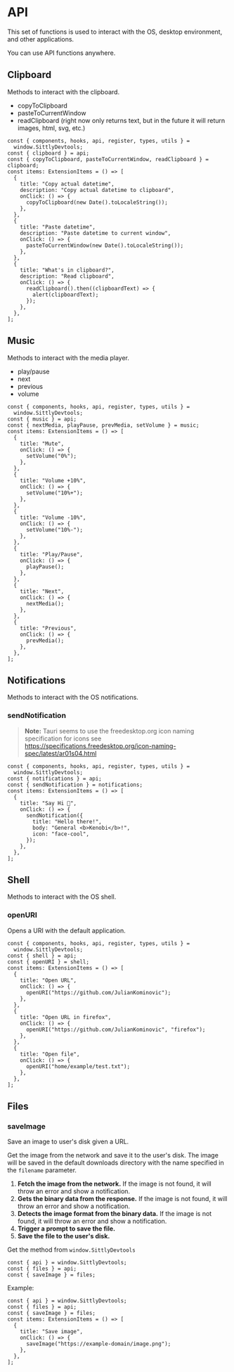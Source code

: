 
# API

This set of functions is used to interact with the OS, desktop environment, and other applications.

<Callout type="info">You can use API functions anywhere.</Callout>

## Clipboard

Methods to interact with the clipboard.

- copyToClipboard
- pasteToCurrentWindow
- readClipboard (right now only returns text, but in the future it will return images, html, svg, etc.)

```tsx showLineNumbers {4,10,17,24-26}
const { components, hooks, api, register, types, utils } =
  window.SittlyDevtools;
const { clipboard } = api;
const { copyToClipboard, pasteToCurrentWindow, readClipboard } = clipboard;
const items: ExtensionItems = () => [
  {
    title: "Copy actual datetime",
    description: "Copy actual datetime to clipboard",
    onClick: () => {
      copyToClipboard(new Date().toLocaleString());
    },
  },
  {
    title: "Paste datetime",
    description: "Paste datetime to current window",
    onClick: () => {
      pasteToCurrentWindow(new Date().toLocaleString());
    },
  },
  {
    title: "What's in clipboard?",
    description: "Read clipboard",
    onClick: () => {
      readClipboard().then((clipboardText) => {
        alert(clipboardText);
      });
    },
  },
];
```

## Music

Methods to interact with the media player.

- play/pause
- next
- previous
- volume

```tsx showLineNumbers {4,9,15,21,27,33,39}
const { components, hooks, api, register, types, utils } =
  window.SittlyDevtools;
const { music } = api;
const { nextMedia, playPause, prevMedia, setVolume } = music;
const items: ExtensionItems = () => [
  {
    title: "Mute",
    onClick: () => {
      setVolume("0%");
    },
  },
  {
    title: "Volume +10%",
    onClick: () => {
      setVolume("10%+");
    },
  },
  {
    title: "Volume -10%",
    onClick: () => {
      setVolume("10%-");
    },
  },
  {
    title: "Play/Pause",
    onClick: () => {
      playPause();
    },
  },
  {
    title: "Next",
    onClick: () => {
      nextMedia();
    },
  },
  {
    title: "Previous",
    onClick: () => {
      prevMedia();
    },
  },
];
```

## Notifications

Methods to interact with the OS notifications.

### sendNotification

> **Note:** Tauri seems to use the freedesktop.org icon naming specification for icons see https://specifications.freedesktop.org/icon-naming-spec/latest/ar01s04.html

```tsx showLineNumbers {4,9-13}
const { components, hooks, api, register, types, utils } =
  window.SittlyDevtools;
const { notifications } = api;
const { sendNotification } = notifications;
const items: ExtensionItems = () => [
  {
    title: "Say Hi 👋",
    onClick: () => {
      sendNotification({
        title: "Hello there!",
        body: "General <b>Kenobi</b>!",
        icon: "face-cool",
      });
    },
  },
];
```

## Shell

Methods to interact with the OS shell.

### openURI

Opens a URI with the default application.

```tsx showLineNumbers {4,9,15,21}
const { components, hooks, api, register, types, utils } =
  window.SittlyDevtools;
const { shell } = api;
const { openURI } = shell;
const items: ExtensionItems = () => [
  {
    title: "Open URL",
    onClick: () => {
      openURI("https://github.com/JulianKominovic");
    },
  },
  {
    title: "Open URL in firefox",
    onClick: () => {
      openURI("https://github.com/JulianKominovic", "firefox");
    },
  },
  {
    title: "Open file",
    onClick: () => {
      openURI("home/example/test.txt");
    },
  },
];
```

## Files

### saveImage

Save an image to user's disk given a URL.

Get the image from the network and save it to the user's disk. The image will be saved in the default downloads directory with the name specified in the `filename` parameter.

1. **Fetch the image from the network.** If the image is not found, it will throw an error and show a notification.
2. **Gets the binary data from the response.** If the image is not found, it will throw an error and show a notification.
3. **Detects the image format from the binary data.** If the image is not found, it will throw an error and show a notification.
4. **Trigger a prompt to save the file.**
5. **Save the file to the user's disk.**

Get the method from `window.SittlyDevtools`

```tsx showLineNumbers /saveImage/
const { api } = window.SittlyDevtools;
const { files } = api;
const { saveImage } = files;
```

Example:

```tsx showLineNumbers /saveImage/
const { api } = window.SittlyDevtools;
const { files } = api;
const { saveImage } = files;
const items: ExtensionItems = () => [
  {
    title: "Save image",
    onClick: () => {
      saveImage("https://example-domain/image.png");
    },
  },
];
```

